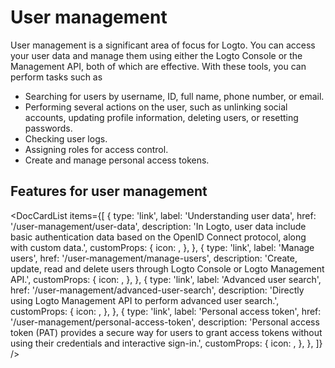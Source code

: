 
# User management

User management is a significant area of focus for Logto. You can access your user data and manage them using either the Logto Console or the Management API, both of which are effective. With these tools, you can perform tasks such as

- Searching for users by username, ID, full name, phone number, or email.
- Performing several actions on the user, such as unlinking social accounts, updating profile information, deleting users, or resetting passwords.
- Checking user logs.
- Assigning roles for access control.
- Create and manage personal access tokens.

## Features for user management

<DocCardList
  items={[
    {
      type: 'link',
      label: 'Understanding user data',
      href: '/user-management/user-data',
      description:
        'In Logto, user data include basic authentication data based on the OpenID Connect protocol, along with custom data.',
      customProps: {
        icon: <DatabaseIcon />,
      },
    },
    {
      type: 'link',
      label: 'Manage users',
      href: '/user-management/manage-users',
      description:
        'Create, update, read and delete users through Logto Console or Logto Management API.',
      customProps: {
        icon: <GearIcon />,
      },
    },
    {
      type: 'link',
      label: 'Advanced user search',
      href: '/user-management/advanced-user-search',
      description: 'Directly using Logto Management API to perform advanced user search.',
      customProps: {
        icon: <SearchIcon />,
      },
    },
    {
      type: 'link',
      label: 'Personal access token',
      href: '/user-management/personal-access-token',
      description:
        'Personal access token (PAT) provides a secure way for users to grant access tokens without using their credentials and interactive sign-in.',
      customProps: {
        icon: <KeyIcon />,
      },
    },
  ]}
/>
